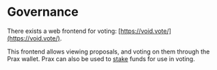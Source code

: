 # Governance

There exists a web frontend for voting: [https://void.vote/](https://void.vote/).

This frontend allows viewing proposals, and voting on them through the Prax wallet.
Prax can also be used to [stake](/web/stake) funds for use in voting.

